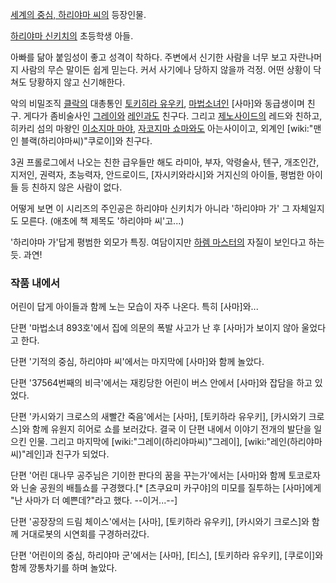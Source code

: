 [[세계의 중심, 하리야마 씨]]의 등장인물.

[[하리야마 신키치]]의 초등학생 아들.

아빠를 닮아 붙임성이 좋고 성격이 착하다. 주변에서 신기한 사람을 너무 보고 자란나머지 사람의 무슨 말이든 쉽게 믿는다. 커서 사기에나 당하지 않을까 걱정. 어떤 상황이 닥쳐도 당황하지 않고 신기해한다.

악의 비밀조직 [[클락]]의 대총통인 [[토키히라 유우키]], [[마법소녀]]인 [사마]와 동급생이며 친구. 게다가 좀비술사인 [[그레이]]와 [[레인]]과도 친구다. 그리고 [[제노사이드]]의 레드와 친하고, 히카리 섬의 마왕인 [[이소지마 마야]], [[자코지마 쇼마]]와도 아는사이이고, 외계인 [wiki:"맨 인 블랙(하리야마씨)"쿠로이]와 친구다.

3권 프롤로그에서 나오는 친한 급우들만 해도 라미아, 부자, 악령술사, 텐구, 개조인간, 지저인, 권력자, 초능력자, 안드로이드, [자시키와라시]와 거지신의 아이들, 평범한 아이들 등 친하지 않은 사람이 없다.

어떻게 보면 이 시리즈의 주인공은 하리야마 신키치가 아니라 '하리야마 가' 그 자체일지도 모른다. (애초에 책 제목도 '하리야마 씨'고...)

'하리야마 가'답게 평범한 외모가 특징. 여담이지만 [[하렘 마스터]]의 자질이 보인다고 하는듯. 과연!



=== 작품 내에서 ===

어린이 답게 아이들과 함께 노는 모습이 자주 나온다. 특히 [사마]와...


단편 '마법소녀 893호'에서 집에 의문의 폭발 사고가 난 후 [사마]가 보이지 않아 울었다고 한다.

단편 '기적의 중심, 하리야마 씨'에서는 마지막에 [사마]와 함께 놀았다.

단편 '37564번째의 비극'에서는 재킹당한 어린이 버스 안에서 [사마]와 잡담을 하고 있었다.

단편 '카시와기 크로스의 새빨간 죽음'에서는 [사마], [토키하라 유우키], [카시와기 크로스]와 함께 유원지 히어로 쇼를 보러갔다. 결국 이 단편 내에서 이야기 전개의 발단을 일으킨 인물. 그리고 마지막에 [wiki:"그레이(하리야마씨)"그레이], [wiki:"레인(하리야마씨)"레인]과 친구가 되었다.

단편 '어린 대나무 공주님은 기이한 판다의 꿈을 꾸는가'에서는 [사마]와 함께 토코로자와 닌술 공원의 배틀쇼를 구경했다.[* [츠쿠요미 카구야]의 미모를 질투하는 [사마]에게 "난 사마가 더 예쁜데?"라고 했다. --이거...--]

단편 '공장장의 드림 체이스'에서는 [사마], [토키하라 유우키], [카시와기 크로스]와 함께 거대로봇의 시연회를 구경하러갔다.

단편 '어린이의 중심, 하리야마 군'에서는 [사마], [티스], [토키하라 유우키], [쿠로이]와 함께 깡통차기를 하며 놀았다.
